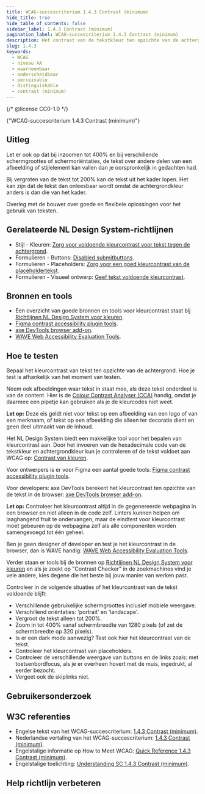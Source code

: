 ```yaml
---
title: WCAG-succescriterium 1.4.3 Contrast (minimum)
hide_title: true
hide_table_of_contents: false
sidebar_label: 1.4.3 Contrast (minimum)
pagination_label: WCAG-succescriterium 1.4.3 Contrast (minimum)
description: Het contrast van de tekstkleur ten opzichte van de achtergrondkleur moet sterk genoeg zijn, zodat de tekst in het algemeen goed leesbaar wordt gevonden.
slug: 1.4.3
keywords:
  - WCAG
  - niveau AA
  - waarneembaar
  - onderscheidbaar
  - perceivable
  - distinguishable
  - contrast (minimum)
---
```


{/* @license CC0-1.0 */}


<WcagHeadingGroup level={1} conformanceLevel="Niveau AA">
  {"WCAG-succescriterium 1.4.3 Contrast (minimum)"}
</WcagHeadingGroup>

## Uitleg

<Summary />

Let er ook op dat bij inzoomen tot 400% en bij verschillende schermgroottes of schermoriëntaties, de tekst over andere delen van een afbeelding of stijlelement kan vallen dan je oorspronkelijk in gedachten had.

Bij vergroten van de tekst tot 200% kan de tekst uit het kader lopen. Het kan zijn dat de tekst dan onleesbaar wordt omdat de achtergrondkleur anders is dan die van het kader.

Overleg met de bouwer over goede en flexibele oplossingen voor het gebruik van teksten.

## Gerelateerde NL Design System-richtlijnen

- Stijl - Kleuren: [Zorg voor voldoende kleurcontrast voor tekst tegen de achtergrond](/richtlijnen/stijl/kleuren/contrast-tekst).
- Formulieren - Buttons: [Disabled submitbuttons](/richtlijnen/formulieren/buttons/disabled-submitbuttons).
- Formulieren - Placeholders: [Zorg voor een goed kleurcontrast van de placeholdertekst](/richtlijnen/formulieren/visueel-ontwerp/placeholder-goed-zichtbaar).
- Formulieren - Visueel ontwerp: [Geef tekst voldoende kleurcontrast](/richtlijnen/formulieren/visueel-ontwerp/tekst-goed-zichtbaar).

## Bronnen en tools

- Een overzicht van goede bronnen en tools voor kleurcontrast staat bij [Richtlijnen NL Design System voor kleuren](/richtlijnen/stijl/kleuren/).
- [Figma contrast accessibility plugin tools](https://www.figma.com/community/accessibility/contrast).
- [axe DevTools browser add-on](https://www.deque.com/axe/browser-extensions/).
- [WAVE Web Accessibility Evaluation Tools](https://wave.webaim.org/).

## Hoe te testen

Bepaal het kleurcontrast van tekst ten opzichte van de achtergrond. Hoe je test is afhankelijk van het moment van testen.

Neem ook afbeeldingen waar tekst in staat mee, als deze tekst onderdeel is van de content. Hier is de [Colour Contrast Analyser (CCA)](https://www.tpgi.com/color-contrast-checker/) handig, omdat je daarmee een pipetje kan gebruiken als je de kleurcodes niet weet.

**Let op:** Deze eis geldt niet voor tekst op een afbeelding van een logo of van een merknaam, of tekst op een afbeelding die alleen ter decoratie dient en geen deel uitmaakt van de inhoud.

Het NL Design System biedt een makkelijke tool voor het bepalen van kleurcontrast aan. Door het invoeren van de hexadecimale code van de tekstkleur en achtergrondkleur kun je controleren of de tekst voldoet aan WCAG op: [Contrast van kleuren](https://nldesignsystem.nl/contrast/).

Voor ontwerpers is er voor Figma een aantal goede tools: [Figma contrast accessibility plugin tools](https://www.figma.com/community/accessibility/contrast).

Voor developers: axe DevTools berekent het kleurcontrast ten opzichte van de tekst in de browser: [axe DevTools browser add-on](https://www.deque.com/axe/browser-extensions/).

**Let op:** Controleer het kleurcontrast altijd in de gegenereerde webpagina in een browser en niet alleen in de code zelf. Linters kunnen helpen om laaghangend fruit te ondervangen, maar de eindtest voor kleurcontrast moet gebeuren op de webpagina zelf als alle componenten worden samengevoegd tot één geheel.

Ben je geen designer of developer en test je het kleurcontrast in de browser, dan is WAVE handig: [WAVE Web Accessibility Evaluation Tools](https://wave.webaim.org/).

Verder staan er tools bij de bronnen op [Richtlijnen NL Design System voor kleuren](/richtlijnen/stijl/kleuren/) en als je zoekt op "Contrast Checker" in de zoekmachines vind je vele andere, kies degene die het beste bij jouw manier van werken past.

Controleer in de volgende situaties of het kleurcontrast van de tekst voldoende blijft:

- Verschillende gebruikelijke schermgroottes inclusief mobiele weergave.
- Verschillend oriëntaties: 'portrait' en 'landscape'.
- Vergroot de tekst alleen tot 200%.
- Zoom in tot 400% vanaf schermbreedte van 1280 pixels (of zet de schermbreedte op 320 pixels).
- Is er een dark mode aanwezig? Test ook hier het kleurcontrast van de tekst.
- Controleer het kleurcontrast van placeholders.
- Controleer de verschillende weergave van buttons en de links zoals: met toetsenbordfocus, als je er overheen hovert met de muis, ingedrukt, al eerder bezocht.
- Vergeet ook de skiplinks niet.

## Gebruikersonderzoek

<CTAGebruikersonderzoek />

## W3C referenties

- Engelse tekst van het WCAG-succescriterium: [<span lang="en">1.4.3 Contrast (minimum)</span>](https://www.w3.org/TR/WCAG22/#contrast-minimum).
- Nederlandse vertaling van het WCAG-succescriterium: [1.4.3 Contrast (minimum)](https://www.w3.org/Translations/WCAG22-nl/#contrast-minimum).
- Engelstalige informatie op <span lang="en">How to Meet WCAG</span>: [<span lang="en">Quick Reference 1.4.3 Contrast (minimum)</span>](https://www.w3.org/WAI/WCAG22/quickref/#contrast-minimum).
- Engelstalige toelichting: [<span lang="en">Understanding SC 1.4.3 Contrast (minimum)</span>](https://www.w3.org/WAI/WCAG22/Understanding/contrast-minimum.html).

<SpotlightSection>
  <Markdown omitH1 headinglevel={3}>
    <Disclaimer />
  </Markdown>
</SpotlightSection>

## Help richtlijn verbeteren

<Markdown omitH1 headinglevel={3}>
  <WCAGFooterInfo />
</Markdown>
